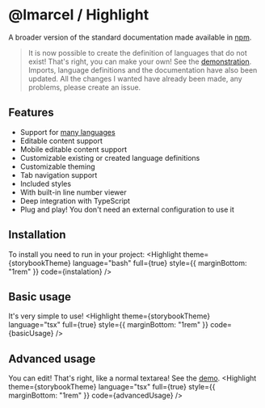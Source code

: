 
<Meta title="Highlight/Documentation"/>

# @lmarcel / __Highlight__
A broader version of the standard documentation made available in [npm](https://www.npmjs.com/package/@lmarcel/highlight).

> It is now possible to create the definition of languages ​​that do not exist! That's right, you can make your own! See the [demonstration](https://core-l-marcel.vercel.app/?path=/story/highlight-examples--custom-unique-language). Imports, language definitions and the documentation have also been updated. All the changes I wanted have already been made, any problems, please create an issue.

## Features
- Support for [many languages](https://core-l-marcel.vercel.app/?path=/story/highlight-available-languages--page)
- Editable content support
- Mobile editable content support
- Customizable existing or created language definitions
- Customizable theming
- Tab navigation support
- Included styles
- With built-in line number viewer
- Deep integration with TypeScript
- Plug and play! You don't need an external configuration to use it

## Installation
To install you need to run in your project:
<Highlight
  theme={storybookTheme}
  language="bash"
  full={true}
  style={{
    marginBottom: "1rem"
  }}
  code={instalation}
/>

## Basic __usage__
It's very simple to use!
<Highlight
  theme={storybookTheme}
  language="tsx"
  full={true}
  style={{
    marginBottom: "1rem"
  }}
  code={basicUsage}
/>

## Advanced __usage__
You can edit! That's right, like a normal textarea! See the [demo](https://core-l-marcel.vercel.app/?path=/story/highlight-examples--editable).
<Highlight
  theme={storybookTheme}
  language="tsx"
  full={true}
  style={{
    marginBottom: "1rem"
  }}
  code={advancedUsage}
/>